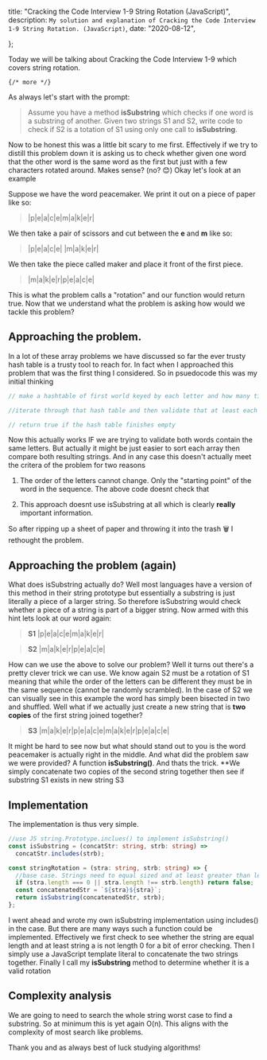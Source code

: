 

  title: "Cracking the Code Interview 1-9 String Rotation (JavaScript)",
  description: `My solution and explanation of Cracking the Code Interview 1-9 String Rotation. (JavaScript)`,
  date: "2020-08-12",
  
};

Today we will be talking about Cracking the Code Interview 1-9 which covers string rotation.

`{/* more */}`

As always let's start with the prompt:

> Assume you have a method **isSubstring** which checks if one word
> is a substring of another. Given two strings S1 and S2, write
> code to check if S2 is a totation of S1 using only one call to
> **isSubstring**.

Now to be honest this was a little bit scary to me first. Effectively if we try to distill this problem down it is asking us to check whether given one word that the other word is the same word as the first but just with a few characters rotated around. Makes sense? (no? 😊) Okay let's look at an example

Suppose we have the word peacemaker. We print it out on a piece of paper like so:

> |p|e|a|c|e|m|a|k|e|r|

We then take a pair of scissors and cut between the **e** and **m** like so:

> |p|e|a|c|e| |m|a|k|e|r|

We then take the piece called maker and place it front of the first piece.

> |m|a|k|e|r|p|e|a|c|e|

This is what the problem calls a "rotation" and our function would return true. Now that we understand what the problem is asking how would we tackle this problem?

## Approaching the problem.

In a lot of these array problems we have discussed so far the ever trusty hash table is a trusty tool to reach for. In fact when I approached this problem that was the first thing I considered. So in psuedocode this was my initial thinking

```ts
// make a hashtable of first world keyed by each letter and how many times it appears

//iterate through that hash table and then validate that at least each letter exists in the first string.

// return true if the hash table finishes empty
```

Now this actually works IF we are trying to validate both words contain the same letters. But actually it might be just easier to sort each array then compare both resulting strings. And in any case this doesn't actually meet the critera of the problem for two reasons

1. The order of the letters cannot change. Only the "starting point" of the word in the sequence. The above code doesnt check that

2. This approach doesnt use isSubstring at all which is clearly **really** important information.

So after ripping up a sheet of paper and throwing it into the trash 🗑️ I rethought the problem.

## Approaching the problem (again)

What does isSubstring actually do? Well most languages have a version of this method in their string prototype but essentially a substring is just literally a piece of a larger string. So therefore isSubstring would check whether a piece of a string is part of a bigger string. Now armed with this hint lets look at our word again:

> **S1**
> |p|e|a|c|e|m|a|k|e|r|

> **S2**
> |m|a|k|e|r|p|e|a|c|e|

How can we use the above to solve our problem? Well it turns out there's a pretty clever trick we can use. We know again S2 must be a rotation of S1 meaning that while the order of the letters can be different they must be in the same sequence (cannot be randomly scrambled). In the case of S2 we can visually see in this example the word has simply been bisected in two and shuffled. Well what if we actually just create a new string that is **two copies** of the first string joined together?

> **S3**
> |m|a|k|e|r|p|e|a|c|e|m|a|k|e|r|p|e|a|c|e|

It might be hard to see now but what should stand out to you is the word peacemaker is actually right in the middle. And what did the problem saw we were provided? A function **isSubstring()**. And thats the trick. \*\*We simply concatenate two copies of the second string together then see if substring S1 exists in new string S3

## Implementation

The implementation is thus very simple.

```ts
//use JS string.Prototype.inclues() to implement isSubstring()
const isSubstring = (concatStr: string, strb: string) =>
  concatStr.includes(strb);

const stringRotation = (stra: string, strb: string) => {
  //base case. Strings need to equal sized and at least greater than length 0
  if (stra.length === 0 || stra.length !== strb.length) return false;
  const concatenatedStr = `${stra}${stra}`;
  return isSubstring(concatenatedStr, strb);
};
```

I went ahead and wrote my own isSubstring implementation using includes() in the case. But there are many ways such a function could be implemented. Effectively we first check to see whether the string are equal length and at least string a is not length 0 for a bit of error checking. Then I simply use a JavaScript template literal to concatenate the two strings together. Finally I call my **isSubstring** method to determine whether it is a valid rotation

## Complexity analysis

We are going to need to search the whole string worst case to find a substring. So at minimum this is yet again O(n). This aligns with the complexity of most search like problems.

Thank you and as always best of luck studying algorithms!
